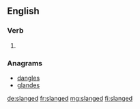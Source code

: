 ==English==

===Verb===
{{head|en|verb form}}

# {{en-past of|slang}}

===Anagrams===
* [[dangles#English|dangles]]
* [[glandes#English|glandes]]

[[de:slanged]]
[[fr:slanged]]
[[mg:slanged]]
[[fi:slanged]]